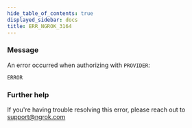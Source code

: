 ```yaml
---
hide_table_of_contents: true
displayed_sidebar: docs
title: ERR_NGROK_3164
---
```




### Message

An error occurred when authorizing with `PROVIDER`:

`ERROR`

<ErrorDetails error="err_ngrok_3164" />

### Further help

If you're having trouble resolving this error, please reach out to [support@ngrok.com](mailto:support@ngrok.com?subject=Help%20with%20ERR_NGROK_3164)

